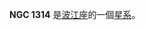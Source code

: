 {{NGCInfoBox|NGCID=NGC 1314|發現者=法蘭斯·萊文沃思|發現日期=1886年-月-日|其他編號=MCG -1-9-33|曆元=J2000.0|赤經=3時22分41.1秒
|赤緯=-4°11'11"|星座=波江座|星體=星系|星等=14.2|表面亮度=14.9|藍等=14.9}}

'''NGC 1314''' 是[[波江座|波江座]]的一個[[星系|星系]]。

{{NGCReference|1314}}
{{Catalogs|NGC=1314}}
